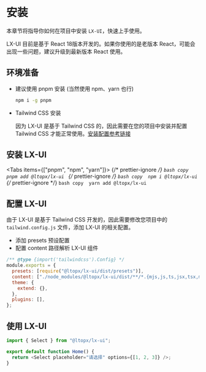 
# 安装

本章节将指导你如何在项目中安装 `LX-UI`，快速上手使用。

<Callout emoji="⚠️">
  LX-UI 目前是基于 React 18版本开发的。如果你使用的是老版本
  React，可能会出现一些问题，建议升级到最新版本 React 使用。
</Callout>

## 环境准备

- 建议使用 pnpm 安装 (当然使用 npm、yarn 也行)

  ```bash copy
  npm i -g pnpm
  ```

- Tailwind CSS 安装

  因为 LX-UI 是基于 Tailwind CSS 的，因此需要在您的项目中安装并配置 Tailwind CSS 才能正常使用。[安装配置参考链接](https://tailwindcss.com/docs/installation)

## 安装 LX-UI

<Tabs items={["pnpm", "npm", "yarn"]}>
  {/* prettier-ignore */}
  <Tab>
    ```bash copy 
    pnpm add @ltopx/lx-ui
    ```
  </Tab>
  {/* prettier-ignore */}
  <Tab>
    ```bash copy 
    npm i @ltopx/lx-ui
    ```
  </Tab>
  {/* prettier-ignore */}
  <Tab>
    ```bash copy 
    yarn add @ltopx/lx-ui
    ```
  </Tab>
</Tabs>

## 配置 LX-UI

由于 LX-UI 是基于 Tailwind CSS 开发的，因此需要修改您项目中的 `tailwind.config.js` 文件，添加 LX-UI 的相关配置。

- 添加 presets 预设配置
- 配置 content 路径解析 LX-UI 组件

```js filename="tailwind.config.js" copy {3-4}
/** @type {import('tailwindcss').Config} */
module.exports = {
  presets: [require("@ltopx/lx-ui/dist/presets")],
  content: ["./node_modules/@ltopx/lx-ui/dist/**/*.{mjs,js,ts,jsx,tsx,mdx}"],
  theme: {
    extend: {},
  },
  plugins: [],
};
```

## 使用 LX-UI

```js copy
import { Select } from "@ltopx/lx-ui";

export default function Home() {
  return <Select placeholder="请选择" options={[1, 2, 3]} />;
}
```
